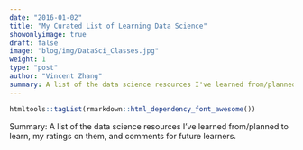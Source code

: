 ```yaml
---
date: "2016-01-02"
title: "My Curated List of Learning Data Science"
showonlyimage: true
draft: false
image: "blog/img/DataSci_Classes.jpg"
weight: 1
type: "post"
author: "Vincent Zhang"
summary: A list of the data science resources I've learned from/planned to learn, my ratings on them, and comments for future learners.
---
```


```r
htmltools::tagList(rmarkdown::html_dependency_font_awesome())
```

Summary: A list of the data science resources I've learned from/planned to learn, my ratings on them, and comments for future learners.

<!--more-->
 

    
    
    
    
    
    


    
    
    
    
    










